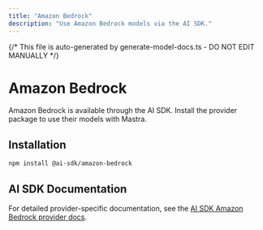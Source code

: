 ```yaml
---
title: "Amazon Bedrock"
description: "Use Amazon Bedrock models via the AI SDK."
---
```


{/* This file is auto-generated by generate-model-docs.ts - DO NOT EDIT MANUALLY */}

# Amazon Bedrock

Amazon Bedrock is available through the AI SDK. Install the provider package to use their models with Mastra.

## Installation

```bash npm2yarn copy
npm install @ai-sdk/amazon-bedrock
```

## AI SDK Documentation

For detailed provider-specific documentation, see the [AI SDK Amazon Bedrock provider docs](https://ai-sdk.dev/providers/ai-sdk-providers/amazon-bedrock).
